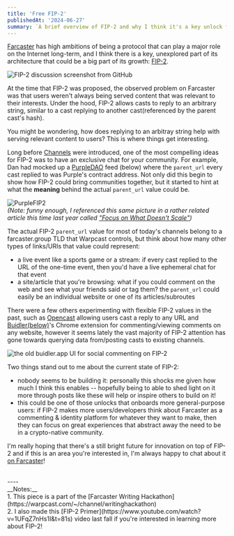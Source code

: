 ```yaml
---
title: 'Free FIP-2'
publishedAt: '2024-06-27'
summary: `A brief overview of FIP-2 and why I think it's a key unlock for Farcaster's growth`
---
```


[Farcaster](https://farcaster.xyz) has high ambitions of being a protocol that can play a major role on the Internet long-term, and I think there is a key, unexplored part of its architecture that could be a big part of its growth: [FIP-2](https://github.com/farcasterxyz/protocol/discussions/71).

![FIP-2 discussion screenshot from GitHub](https://res.cloudinary.com/dz3c2rl2o/image/upload/v1719519474/media/fip-2-gh-discussion.png)

At the time that FIP-2 was proposed, the observed problem on Farcaster was that users weren't always being served content that was relevant to their interests. Under the hood, FIP-2 allows casts to reply to an arbitrary string, similar to a cast replying to another cast(referenced by the parent cast's hash). 

You might be wondering, how does replying to an arbitray string help with serving relevant content to users? This is where things get interesting.

Long before [Channels](https://docs.farcaster.xyz/learn/what-is-farcaster/channels) were introduced, one of the most compelling ideas for FIP-2 was to have an exclusive chat for your community. For example, Dan had mocked up a [PurpleDAO](https://nouns.build/dao/base/0x8de71d80eE2C4700bC9D4F8031a2504Ca93f7088) feed (below) where the `parent_url` every cast replied to was Purple's contract address. Not only did this begin to show how FIP-2 could bring communities together, but it started to hint at what the __meaning__ behind the actual `parent_url` value could be.

![PurpleFIP2](https://res.cloudinary.com/dz3c2rl2o/image/upload/v1704142857/media/PurpleFIP2.jpg)
<br/> _(Note: funny enough, I referenced this same picture in a rather related article this time last year called ["Focus on What Doesn't Scale"](https://dylansteck.com/blog/focus-on-what-doesnt-scale))_

The actual FIP-2 `parent_url` value for most of today's channels belong to a farcaster.group TLD that Warpcast controls, but think about how many other types of links/URIs that value could represent:
- a live event like a sports game or a stream: if every cast replied to the URL of the one-time event, then you'd have a live ephemeral chat for that event
- a site/article that you're browsing: what if you could comment on the web and see what your friends said or tag them? the `parent_url` could easily be an individual website or one of its articles/subroutes

There were a few others experimenting with flexible FIP-2 values in the past, such as [Opencast](https://github.com/stephancill/opencast) allowing users cast a reply to any URL and [Buidler(below)](https://www.launchcaster.xyz/buidler)'s Chrome extension for commenting/viewing comments on any website, however it seems lately the vast majority of FIP-2 attention has gone towards querying data from/posting casts to existing channels.

![the old buidler.app UI for social commenting on FIP-2](https://res.cloudinary.com/dz3c2rl2o/image/upload/v1719519530/media/buidler-fi-old-social-commenting-extension-ui.png)

Two things stand out to me about the current state of FIP-2:
- nobody seems to be building it: personally this shocks me given how much I think this enables -- hopefully being to able to shed light on it more through posts like these will help or inspire others to build on it!
- this could be one of those unlocks that onboards more general-purpose users: if FIP-2 makes more users/developers think about Farcaster as a commenting & identity platform for whatever they want to make, then they can focus on great experiences that abstract away the need to be in a crypto-native community.

I'm really hoping that there's a still bright future for innovation on top of FIP-2 and if this is an area you're interested in, I'm always happy to chat about it [on Farcaster](https://warpcast.com/dylsteck.eth)!

<br/>
----
<br/>
__Notes:__ <br /> 1. This piece is a part of the [Farcaster Writing Hackathon](https://warpcast.com/~/channel/writinghackathon) <br /> 2. I also made this [FIP-2 Primer](https://www.youtube.com/watch?v=1UFqZ7nHs1I&t=81s) video last fall if you're interested in learning more about FIP-2!